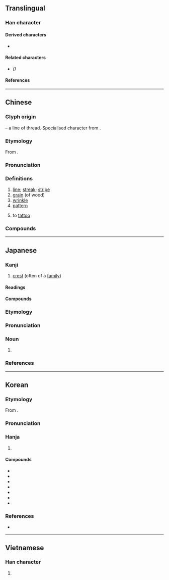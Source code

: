 {{also|纹}}
{{character info}}
==Translingual==

===Han character===
{{Han char|rn=120|rad=糸|as=04|sn=10|four=20940|canj=VFYK|ids=⿰糹文(GHTV),⿰糸文(JK)}}

====Derived characters====
* {{l|mul|[[𭾎]], [[𦈆]]}}

====Related characters====
* {{l|mul|纹}} ''({{w|Simplified Chinese}})''

====References====
{{Han ref|kx=0916.160|dkj=27262|dj=1345.160|hdz=53376.040|uh=7D0B}}

----

==Chinese==
{{zh-forms|s=纹}}

===Glyph origin===
{{Han etym}}
{{Han compound|糸|t1=thread|文|ls=psc|c1=s|c2=p}} – a line of thread. Specialised character from {{och-l|文}}.

===Etymology===
From {{och-l|文|mark, tattoo}}.

===Pronunciation===
{{zh-pron
|m=wén
|c=man4
|h=pfs=vùn
|md=
|mn=bûn
|w=3ven
|mc=y
|oc=y
|cat=n,v
}}

===Definitions===
{{zh-hanzi}}

# [[line]]; [[streak]]; [[stripe]]
# [[grain]] (of wood)
# [[wrinkle]]
# [[pattern]]
#: {{zh-x|豹紋|leopard '''pattern'''}}
# to [[tattoo]]

===Compounds===
{{zh-der|弧紋|弦紋|帳紋|冰裂紋|妊娠紋|平紋|布紋紙|圖紋|夔紋|冰炸紋|波紋如縠|松紋|指紋辨識|樂紋兒|抬頭紋|橫紋肌|流紋岩|掌紋|手紋|指紋紀錄|條紋|斑紋|直紋|皺紋|指紋|掌上觀紋|波紋|斜紋夜蛾|斗紋|瑪瑙紋|木紋|斜紋|指紋鑑定|指紋分析|紋飾|蟬紋|陰紋|綯紋|迴紋針|鼻紋|紋絲不動|紋銀|紋樣|魚尾紋|象紋|紋身|紋理|蟠虯紋|裂紋|重環紋|紋線|羅紋|軋紋|龍紋|魚紋|紋路|螺紋鑽|饕餮紋|紋風不動|箕紋|被火紋身|雙箕紋|陰騭紋|縠紋|蟠虺紋|龜紋|綢紋紙|鱗紋|餓紋|蟠螭紋|趾紋|鳥紋|脣紋|貝紋|螺紋|蛇紋石|紋眉|蟠夔紋|花紋|風紋|雷紋}}

----

==Japanese==

===Kanji===
{{ja-kanji|grade=c|rs=糸04}}

# [[crest]] (often of a [[family]])

====Readings====
{{ja-readings
|goon=もん
|kanon=ぶん
|kun=あや-, もよう
|nanori=あき, あや
}}

====Compounds====
{{col5-u|ja
|{{ja-r|紋%葉|いさ%は}}
|{{ja-r|紋%楸|もん%しゅう}}
|{{ja-r|紋%章|もん%しょう|gloss=crest}}
|{{ja-r|紋%所|もん%どころ|gloss=crest (often of a family)}}
|{{ja-r|紋%服|もん%ぷく}}
|{{ja-r|紋%別|^もん%べつ}}
|{{ja-r|紋%本|もん%ぽん}}
|{{ja-r|紋%紋|もん%もん}}
|{{ja-r|紋%様|もん%よう}} ({{ja-r|文%様|もん%よう|rom=-}})
|{{ja-r|紋%羅|もん%ら}}
|{{ja-r|紋%理|もん%り}}
|{{ja-r|紋%絽|もん%ろ}}
|{{ja-r|衣%紋|え%もん}}
|{{ja-r|陰%紋|かげ%もん}}
|{{ja-r|籠%目%紋|かご%め% もん}}
|{{ja-r|家%紋|か%もん|gloss=family crest}}
|{{ja-r|渦%紋|か%もん}}
|{{ja-r|縠%紋|こく%もん}}
|{{ja-r|小%紋|こ%もん}}
|{{ja-r|細%紋|さい%もん}}
|{{ja-r|細%紋|さい%ぶん}}
|{{ja-r|指%紋|し%もん|gloss=fingerprint}}
|{{ja-r|地%紋|じ%もん}}
|{{ja-r|掌%紋|しょう%もん}}
|{{ja-r|定%紋|じょう%もん|gloss=crest (often of a family)}}
|{{ja-r|声%紋|せい%もん|gloss=voice signature}}
|{{ja-r|南%天%紋|なん%てん% もん}}
|{{ja-r|波%紋|は%もん}}
|{{ja-r|斑%紋|はん%もん}} ({{ja-r|斑%文|はん%もん|rom=-}})
|{{ja-r|豹%紋|ひょう%もん}} ({{ja-r|豹%文|ひょう%もん|rom=-}})
|{{ja-r|風%紋|ふう%もん}}
}}

===Etymology===
{{ja-kanjitab|もん|yomi=o}}

===Pronunciation===
{{ja-pron|もん|acc=1|acc_ref=DJR}}

===Noun===
{{ja-noun|もん|hhira=もん}}

# {{synonym of|ja|家紋|tr=kamon|t=[[family]] [[crest]]}}

===References===
<references />

----

==Korean==

===Etymology===
From {{der|ko|ltc|sort=문|-}} {{ltc-l|紋}}.

===Pronunciation===
{{ko-hanja-pron|문}}

===Hanja===
{{ko-hanja-search}}
{{ko-hanja|무늬|문}}

# {{hanja form of|문|[[figure]]}}

====Compounds====
* {{ko-l|紋穀|문곡}}
* {{ko-l|紋銀|문은}}
* {{ko-l|紋章|문장|crest}}
* {{ko-l|家紋|가문|family crest}}
* {{ko-l|聲紋|성문|voice signature}}
* {{ko-l|指紋|지문|fingerprint}}
* {{ko-l|波紋|파문}}

===References===
* {{R:hanjadoc|9120}}

----

==Vietnamese==

===Han character===
{{vi-readings|reading=[[văn]], [[vằn]], [[vân]], [[vện]]|rs=糸04}}

# {{rfdef|vi}}